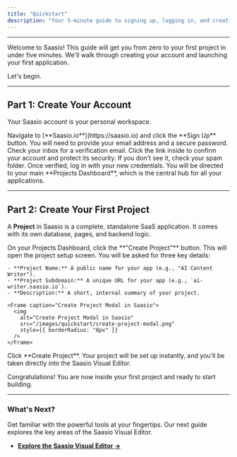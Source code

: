 ```yaml
---
title: "Quickstart"
description: "Your 5-minute guide to signing up, logging in, and creating your first SaaS project in Saasio."
---
```


---

Welcome to Saasio! This guide will get you from zero to your first project in under five minutes. We'll walk through creating your account and launching your first application.

Let's begin.

---

## Part 1: Create Your Account

Your Saasio account is your personal workspace.

<Steps>
  <Step title="Sign Up on the Homepage">
    Navigate to [**Saasio.io**](https://saasio.io) and click the **Sign Up** button. You will need to provide your email address and a secure password.
  </Step>

<Step title="Verify Your Email">
  Check your inbox for a verification email. Click the link inside to confirm
  your account and protect its security. If you don't see it, check your spam
  folder.
</Step>

  <Step title="Log In">
    Once verified, log in with your new credentials. You will be directed to your main **Projects Dashboard**, which is the central hub for all your applications.
  </Step>
</Steps>

---

## Part 2: Create Your First Project

A **Project** in Saasio is a complete, standalone SaaS application. It comes with its own database, pages, and backend logic.

<Steps>
  <Step title="Start a New Project">
    On your Projects Dashboard, click the **"Create Project"** button. This will open the project setup screen.
  </Step>

  <Step title="Enter Your Project Details">
    You will be asked for three key details:

    - **Project Name:** A public name for your app (e.g., "AI Content Writer").
    - **Project Subdomain:** A unique URL for your app (e.g., `ai-writer.saasio.io`).
    - **Description:** A short, internal summary of your project.

    <Frame caption="Create Project Modal in Saasio">
      <img
        alt="Create Project Modal in Saasio"
        src="/images/quickstart/create-project-modal.png"
        style={{ borderRadius: "8px" }}
      />
    </Frame>

  </Step>

  <Step title="Launch the Editor">
    Click **Create Project**. Your project will be set up instantly, and you'll be taken directly into the Saasio Visual Editor.
  </Step>
</Steps>

Congratulations! You are now inside your first project and ready to start building.

---

### What's Next?

Get familiar with the powerful tools at your fingertips. Our next guide explores the key areas of the Saasio Visual Editor.

- **[Explore the Saasio Visual Editor →](/visual-editor)**

